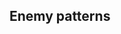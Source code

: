 ==Enemy patterns==
{{Section}}

{{Normal/Map
|page = 1-1|
{{Normal/MapNode|A|x=225|y=158}}
{{Normal/MapNode|B|x=340|y=80}}
{{Normal/MapNode|C|x=322|y=220}}
}}
<div class="scrollable" style="width:800px;max-height:400px;overflow:auto;">
{{NodeInfo|name=敵偵察艦
|A
|Normal
|Line Ahead
|Destroyer I-Class
|-
|A
|Normal
|Line Ahead
|Destroyer Ro-Class
|-
|A
|Normal
|Line Ahead
|Destroyer Ha-Class
}}
{{NodeInfo|name=敵はぐれ艦隊
|B
|Normal
|Line Ahead
|Destroyer I-Class
|Destroyer I-Class
|-
|B
|Normal
|Line Ahead
|Destroyer Ro-Class
|Destroyer I-Class
|-
|B
|Normal
|Line Ahead
|Destroyer Ha-Class
|Destroyer Ha-Class
}}
{{NodeInfo|name=敵主力艦隊
|C
|Boss
|Line Ahead
|Light Cruiser Ho-Class
|Destroyer I-Class
|Destroyer I-Class
|-
|C
|Boss
|Line Ahead
|Light Cruiser Ho-Class
|Destroyer Ro-Class
|Destroyer Ro-Class
|-
|C
|Boss
|Line Ahead
|Light Cruiser Ho-Class
|Destroyer Ha-Class
|Destroyer Ha-Class
|-
|C
|Boss
|Line Ahead
|Light Cruiser Ho-Class
|Destroyer Ha-Class
|Destroyer Ro-Class
|Destroyer Ro-Class
}}
</div> <!-- overflow -->
{{SectionEnd}}